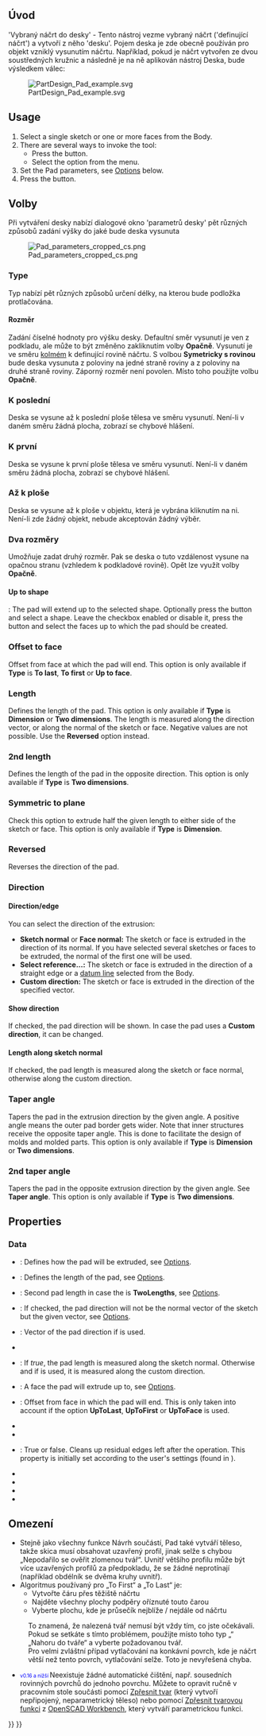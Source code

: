 <languages/>

<div class="mw-translate-fuzzy">
{{Docnav/cs
|[[PartDesign Clone/cs|Create a clone]]
|[[PartDesign_Revolution/cs|Revolution]]
|[[PartDesign_Workbench/cs|PartDesign]]
|IconL=PartDesign Clone.png
|IconC=Workbench_PartDesign.svg
|IconR=PartDesign_Revolution.png
}}
</div>

<div class="mw-translate-fuzzy">
{{GuiCommand/cs
|Name=PartDesign_Pad
|Name/cs=Návrh dílu Deska
|Workbenches=[[PartDesign Workbench/cs|Návrh dílu]]
|MenuLocation=Návrh dílu → Deska
}}
</div>

<span id="Description"></span>
==Úvod==

<div class="mw-translate-fuzzy">
'Vybraný náčrt do desky' - Tento nástroj vezme vybraný náčrt ('definující náčrt') a vytvoří z něho 'desku'.
Pojem deska je zde obecně používán pro objekt vzniklý vysunutím náčrtu. Například, pokud je náčrt vytvořen ze dvou soustředných kružnic a následně je na ně aplikován nástroj Deska, bude výsledkem válec:
</div>

[[File:PartDesign Pad example.svg|none]]

{{Caption|Sketch (A) on the left; end result after pad operation (B) on the right}}

==Usage==

# Select a single sketch or one or more faces from the Body.
# There are several ways to invoke the tool:
#* Press the {{Button|[[Image:PartDesign_Pad.svg|16px]] [[PartDesign_Pad|Pad]]}} button.
#* Select the {{MenuCommand|Part Design → Create an additive feature → [[Image:PartDesign_Pad.svg|16px]] Pad}} option from the menu.
# Set the Pad parameters, see [[#Options|Options]] below.
# Press the {{Button|OK}} button.

<span id="Options"></span>
==Volby==

<div class="mw-translate-fuzzy">
Při vytváření desky nabízí dialogové okno 'parametrů desky' pět různých způsobů zadání výšky do jaké bude deska vysunuta
</div>

<div class="mw-translate-fuzzy">
[[Image:Pad_parameters_cropped_cs.png|frame|left]]
</div>

===Type===

<div class="mw-translate-fuzzy">
Typ nabízí pět různých způsobů určení délky, na kterou bude podložka protlačována.
</div>

<span id="Dimension"></span>
====Rozměr====

<div class="mw-translate-fuzzy">
Zadání číselné hodnoty pro výšku desky. Defaultní směr vysunutí je ven z podkladu, ale může to být změněno zakliknutím volby '''Opačně'''. Vysunutí je ve směru [http://en.wikipedia.org/wiki/Surface_normal kolmém] k definující rovině náčrtu.
S volbou '''Symetricky s rovinou''' bude deska vysunuta z poloviny na jedné straně roviny a z poloviny na druhé straně roviny.
Záporný rozměr není povolen. Místo toho použijte volbu '''Opačně'''.
</div>

<span id="To_last"></span>
===K poslední===

<div class="mw-translate-fuzzy">
Deska se vysune až k poslední ploše tělesa ve směru vysunutí. Není-li v daném směru žádná plocha, zobrazí se chybové hlášení.
</div>

<span id="To_first"></span>
===K první===

<div class="mw-translate-fuzzy">
Deska se vysune k první ploše tělesa ve směru vysunutí. Není-li v daném směru žádná plocha, zobrazí se chybové hlášení.
</div>

<span id="Up_to_face"></span>
===Až k ploše===

<div class="mw-translate-fuzzy">
Deska se vysune až k ploše v objektu, která je vybrána kliknutím na ni. Není-li zde žádný objekt, nebude akceptován žádný výběr.
</div>

<span id="Two_dimensions"></span>
===Dva rozměry===

<div class="mw-translate-fuzzy">
Umožňuje zadat druhý rozměr. Pak se deska o tuto vzdálenost vysune na opačnou stranu (vzhledem k podkladové rovině). Opět lze využít volby '''Opačně'''.
</div>

====Up to shape====

{{Version|1.0}}: The pad will extend up to the selected shape. Optionally press the {{Button|Select shape}} button and select a shape. Leave the {{Button|Select all faces}} checkbox enabled or disable it, press the {{Button|Select faces}} button and select the faces up to which the pad should be created.

=== Offset to face ===

Offset from face at which the pad will end. This option is only available if '''Type''' is '''To last''', '''To first''' or '''Up to face'''.

===Length===

Defines the length of the pad. This option is only available if '''Type''' is '''Dimension''' or '''Two dimensions'''. The length is measured along the direction vector, or along the normal of the sketch or face. Negative values are not possible. Use the '''Reversed''' option instead.

=== 2nd length ===

Defines the length of the pad in the opposite direction. This option is only available if '''Type''' is '''Two dimensions'''.

=== Symmetric to plane ===

Check this option to extrude half the given length to either side of the sketch or face. This option is only available if '''Type''' is '''Dimension'''.

=== Reversed ===

Reverses the direction of the pad.

===Direction===

==== Direction/edge ====

You can select the direction of the extrusion:

* '''Sketch normal''' or '''Face normal:''' The sketch or face is extruded in the direction of its normal. If you have selected several sketches or faces to be extruded, the normal of the first one will be used.
* '''Select reference...:''' The sketch or face is extruded in the direction of a straight edge or a [[PartDesign_Line|datum line]] selected from the Body.
* '''Custom direction:''' The sketch or face is extruded in the direction of the specified vector.

==== Show direction ==== 

If checked, the pad direction will be shown. In case the pad uses a '''Custom direction''', it can be changed.

==== Length along sketch normal ====

If checked, the pad length is measured along the sketch or face normal, otherwise along the custom direction.

=== Taper angle ===

Tapers the pad in the extrusion direction by the given angle. A positive angle means the outer pad border gets wider. Note that inner structures receive the opposite taper angle. This is done to facilitate the design of molds and molded parts. This option is only available if '''Type''' is '''Dimension''' or '''Two dimensions'''.

=== 2nd taper angle ===

Tapers the pad in the opposite extrusion direction by the given angle. See '''Taper angle'''. This option is only available if '''Type''' is '''Two dimensions'''.

==Properties==

===Data===

{{TitleProperty|Pad}}

* {{PropertyData|Type|Enumeration}}: Defines how the pad will be extruded, see [[#Options|Options]].
* {{PropertyData|Length|Length}}: Defines the length of the pad, see [[#Options|Options]].
* {{PropertyData|Length2|Length}}: Second pad length in case the {{PropertyData|Type}} is '''TwoLengths''', see [[#Options|Options]].
* {{PropertyData|Use Custom Vector|Bool}}: If checked, the pad direction will not be the normal vector of the sketch but the given vector, see [[#Options|Options]].
* {{PropertyData|Direction|Vector}}: Vector of the pad direction if {{PropertyData|Use Custom Vector}} is used.
* {{PropertyData|Reference Axis|LinkSub}}
* {{PropertyData|Along Sketch Normal|Bool}}: If ''true'', the pad length is measured along the sketch normal. Otherwise and if {{PropertyData|Use Custom Vector}} is used, it is measured along the custom direction.
* {{PropertyData|Up To Face|LinkSub}}: A face the pad will extrude up to, see [[#Options|Options]].
* {{PropertyData|Offset|Length}}: Offset from face in which the pad will end. This is only taken into account if the {{PropertyData|Type}} option '''UpToLast''', '''UpToFirst''' or '''UpToFace''' is used.
* {{PropertyData|Taper Angle|Angle}}
* {{PropertyData|Taper Angle2|Angle}}

{{TitleProperty|Part Design}}

* {{PropertyData|Refine|Bool}}: True or false. Cleans up residual edges left after the operation. This property is initially set according to the user's settings (found in {{MenuCommand|Preferences → Part Design → General → Model settings}}).

{{TitleProperty|Sketch Based}}

* {{PropertyData|Profile|LinkSub}}
* {{PropertyData|Midplane|Bool}}
* {{PropertyData|Reversed|Bool}}
* {{PropertyData|Allow Multi Face|Bool}}

<span id="Limitations"></span>
==Omezení==

<div class="mw-translate-fuzzy">
* Stejně jako všechny funkce Návrh součástí, Pad také vytváří těleso, takže skica musí obsahovat uzavřený profil, jinak selže s chybou „Nepodařilo se ověřit zlomenou tvář“. Uvnitř většího profilu může být více uzavřených profilů za předpokladu, že se žádné neprotínají (například obdélník se dvěma kruhy uvnitř).
* Algoritmus používaný pro „To First“ a „To Last“ je:
** Vytvořte čáru přes těžiště náčrtu
** Najděte všechny plochy podpěry oříznuté touto čarou
** Vyberte plochu, kde je průsečík nejblíže / nejdále od náčrtu
: To znamená, že nalezená tvář nemusí být vždy tím, co jste očekávali. Pokud se setkáte s tímto problémem, použijte místo toho typ „“ „Nahoru do tváře“ a vyberte požadovanou tvář.
: Pro velmi zvláštní případ vytlačování na konkávní povrch, kde je náčrt větší než tento povrch, vytlačování selže. Toto je nevyřešená chyba.
* <span style = "font-size: x-small; color: blue;"> v0.16 a nižší </span> Neexistuje žádné automatické čištění, např. sousedních rovinných povrchů do jednoho povrchu. Můžete to opravit ručně v pracovním stole součásti pomocí [[Part RefineShape/cs| Zpřesnit tvar]] (který vytvoří nepřipojený, neparametrický těleso) nebo pomocí [[OpenSCAD RefineShapeFeature/cs|Zpřesnit tvarovou funkci]] z [[OpenSCAD Workbench/cs|OpenSCAD Workbench]], který vytváří parametrickou funkci.
</div>


<div class="mw-translate-fuzzy">
{{Docnav/cs
|[[PartDesign Clone/cs|Create a clone]]
|[[PartDesign_Revolution/cs|Revolution]]
|[[PartDesign_Workbench/cs|PartDesign]]
|IconL=PartDesign Clone.png
|IconC=Workbench_PartDesign.svg
|IconR=PartDesign_Revolution.png
}}
</div>

{{PartDesign Tools navi{{#translation:}}}}
{{Userdocnavi{{#translation:}}}}